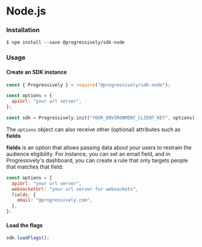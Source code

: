 # Node.js

### Installation

```shell
$ npm install --save @progressively/sdk-node
```

### Usage

#### Create an SDK instance

```javascript
const { Progressively } = require("@progressively/sdk-node");

const options = {
  apiUrl: "your url server",
};

const sdk = Progressively.init("YOUR_ENVIRONMENT_CLIENT_KEY", options);
```

The `options` object can also receive other (optional) attributes such as **fields**

**fields** is an option that allows passing data about your users to restrain the audience eligibility. For instance, you can set an email field, and in Progressively's dashboard, you can create a rule that only targets people that matches that field:

```javascript
const options = {
  apiUrl: "your url server",
  websocketUrl: "your url server for websockets",
  fields: {
    email: "@progressively.com",
  },
};
```

#### Load the flags

```javascript
sdk.loadFlags();
```
